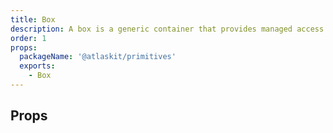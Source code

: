 ```yaml
---
title: Box
description: A box is a generic container that provides managed access to design tokens.
order: 1
props:
  packageName: '@atlaskit/primitives'
  exports:
    - Box
---
```



<CodeDocsHeader
  name="@atlaskit/primitives"
  repository="https://bitbucket.org/atlassian/atlassian-frontend-mirror"
  directoryName="primitives"
/>

## Props

<TSMorphProps exportName="Box" packageName="@atlaskit/primitives" />
